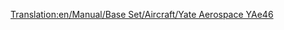 [[Translation:en/Manual/Base Set/Aircraft/Yate Aerospace YAe46]]

{{es/Aeronaves|Nombre=Yate Aerospace YAe46
|Imagen=[[File:en/BritishAerospaceBAe46.png|Yate Aerospace YAe46]]
|Precio=65.624 € (32.812 £)
|Velocidad=947 km/h (592 mph)
|Coste-anual=7.030 € (3,515 £)
|Diseño=1980
|Duración=25
|Capacidad=80 pasajeros y 10 sacos de correo
|
|Descripción=Pequeño avión hecho para vuelos de cortas distancias. Baratos pero sacrifican la capacidad. Trabaja bien en Aeropuertos pequeños y de intercambio.
|Vida-real=British Aerospace BAe146
}}